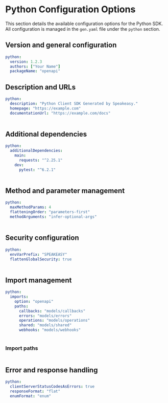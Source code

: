 
# Python Configuration Options

 This section details the available configuration options for the Python SDK. All configuration is managed in the `gen.yaml` file under the `python` section.

## Version and general configuration

```yml
python:
  version: 1.2.3
  authors: ["Your Name"]
  packageName: "openapi"
```

<Table 
  data={[
    { name: "version", required: "true", default: "0.0.1", description: "The current version of the SDK." },
    { name: "packageName", required: "true", default: "openapi", description: "The distribution name of the PyPI package. See [Python Package Metadata](https://docs.python.org/3.11/distutils/setupscript.html#additional-meta-data)." },
    { name: "authors", required: "true", default: "[\"Speakeasy\"]", description: "Authors of the published package. See [Poetry Authors Field](https://python-poetry.org/docs/pyproject/#authors)." }
  ]}
  columns={[
    { key: "name", header: "Name" },
    { key: "required", header: "Required" },
    { key: "default", header: "Default Value" },
    { key: "description", header: "Description" }
  ]}
/>

## Description and URLs
```yml
python:
  description: "Python Client SDK Generated by Speakeasy."
  homepage: "https://example.com"
  documentationUrl: "https://example.com/docs"
```

<Table 
  data={[
    { name: "description", required: "false", default: "\"Python Client SDK Generated by Speakeasy.\"", description: "A short description of the project. See [Poetry Description Field](https://python-poetry.org/docs/pyproject/#description)." },
    { name: "homepage", required: "false", default: "null", description: "The URL for the homepage of the project." },
    { name: "documentationUrl", required: "false", default: "null", description: "The URL for the project documentation." }
  ]}
  columns={[
    { key: "name", header: "Name" },
    { key: "required", header: "Required" },
    { key: "default", header: "Default Value" },
    { key: "description", header: "Description" }
  ]}
/>

## Additional dependencies

```yml
python:
  additionalDependencies:
    main:
      requests: "^2.25.1"
    dev:
      pytest: "^6.2.1"
```

<Table 
  data={[
    { name: "additionalDependencies", required: "false", default: "{}", description: "Add additional dependencies to include in the generated `pyproject.toml` file." }
  ]}
  columns={[
    { key: "name", header: "Name" },
    { key: "required", header: "Required" },
    { key: "default", header: "Default Value" },
    { key: "description", header: "Description" }
  ]}
/>

## Method and parameter management
```yml
python:
  maxMethodParams: 4
  flatteningOrder: "parameters-first"
  methodArguments: "infer-optional-args"
```

<Table 
  data={[
    { name: "flattenRequests", required: "false", default: "true", description: "Turn request parameters and body fields into a flat list of method arguments. This takes precedence over maxMethodParams. If there is no request body then maxMethodParams will be respected." },
    { name: "maxMethodParams", required: "false", default: "9999", description: "Maximum number of parameters before an input object is generated. `0` means input objects are always used." },
    { name: "flatteningOrder", required: "false", default: "parameters-first", description: "Determines the ordering of method arguments when flattening parameters and body fields. `parameters-first` or `body-first`" },
    { name: "methodArguments", required: "false", default: "require-security-and-request", description: "Determines how arguments for SDK methods are generated." }
  ]}
  columns={[
    { key: "name", header: "Name" },
    { key: "required", header: "Required" },
    { key: "default", header: "Default Value" },
    { key: "description", header: "Description" }
  ]}
/>

## Security configuration

```yml
python:
  envVarPrefix: "SPEAKEASY"
  flattenGlobalSecurity: true
```

<Table 
  data={[
    { name: "flattenGlobalSecurity", required: "false", default: "true", description: "Enables inline security credentials during SDK instantiation." },
    { name: "envVarPrefix", required: "false", default: "\"\"", description: "Sets a prefix for environment variables that allows users to configure global parameters and security." }
  ]}
  columns={[
    { key: "name", header: "Name" },
    { key: "required", header: "Required" },
    { key: "default", header: "Default Value" },
    { key: "description", header: "Description" }
  ]}
/>

## Import management

```yml
python:
  imports:
    option: "openapi"
    paths:
      callbacks: "models/callbacks"
      errors: "models/errors"
      operations: "models/operations"
      shared: "models/shared"
      webhooks: "models/webhooks"
```

<Table 
  data={[
    { field: "option", required: "false", default: "\"openapi\"", description: "Defines the type of import strategy. Typically set to `\"openapi\"`, indicating that the structure is based on the OpenAPI document." },
    { field: "paths", required: "false", default: "{}", description: "Customizes where different parts of the SDK (e.g., callbacks, errors, and operations) will be imported from." }
  ]}
  columns={[
    { key: "field", header: "Field" },
    { key: "required", header: "Required" },
    { key: "default", header: "Default Value" },
    { key: "description", header: "Description" }
  ]}
/>

### Import paths

<Table 
  data={[
    { component: "callbacks", default: "models/callbacks", description: "The directory where callback models will be imported from." },
    { component: "errors", default: "models/errors", description: "The directory where error models will be imported from." },
    { component: "operations", default: "models/operations", description: "The directory where operation models (i.e., API endpoints) will be imported from." },
    { component: "shared", default: "models/components", description: "The directory for shared components, such as reusable schemas, and data models imported from the OpenAPI spec." },
    { component: "webhooks", default: "models/webhooks", description: "The directory for webhook models, if your SDK includes support for webhooks." }
  ]}
  columns={[
    { key: "component", header: "Component" },
    { key: "default", header: "Default Value" },
    { key: "description", header: "Description" }
  ]}
/>

## Error and response handling
```yml
python:
  clientServerStatusCodesAsErrors: true
  responseFormat: "flat"
  enumFormat: "enum"
```

<Table 
  data={[
    { name: "clientServerStatusCodesAsErrors", required: "false", default: "true", description: "Whether to treat 4XX and 5XX status codes as errors." },
    { name: "responseFormat", required: "false", default: "flat", description: "Defines how responses are structured. Options: `envelope`, `envelope-http`, or `flat`." },
    { name: "enumFormat", required: "false", default: "enum", description: "Determines how enums are generated. Options: `enum` (Python enums) or `union` (union types)." }
  ]}
  columns={[
    { key: "name", header: "Name" },
    { key: "required", header: "Required" },
    { key: "default", header: "Default Value" },
    { key: "description", header: "Description" }
  ]}
/>
